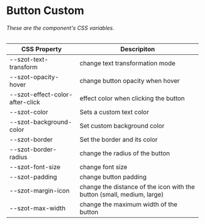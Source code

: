 

<Meta title="Components/FormFields/Button/Custom" />

# Button Custom

###### These are the component's CSS variables.

| CSS Property                    | Descripiton                                                            |
| ------------------------------- | ---------------------------------------------------------------------- |
| --szot-text-transform           | change text transformation mode                                        |
| --szot-opacity-hover            | change button opacity when hover                                       |
| --szot-effect-color-after-click | effect color when clicking the button                                  |
| --szot-color                    | Sets a custom text color                                               |
| --szot-background-color         | Set custom background color                                            |
| --szot-border                   | Set the border and its color                                           |
| --szot-border-radius            | change the radius of the button                                        |
| --szot-font-size                | change font size                                                       |
| --szot-padding                  | change button padding                                                  |
| --szot-margin-icon              | change the distance of the icon with the button (small, medium, large) |
| --szot-max-width                | change the maximum width of the button                                 |

